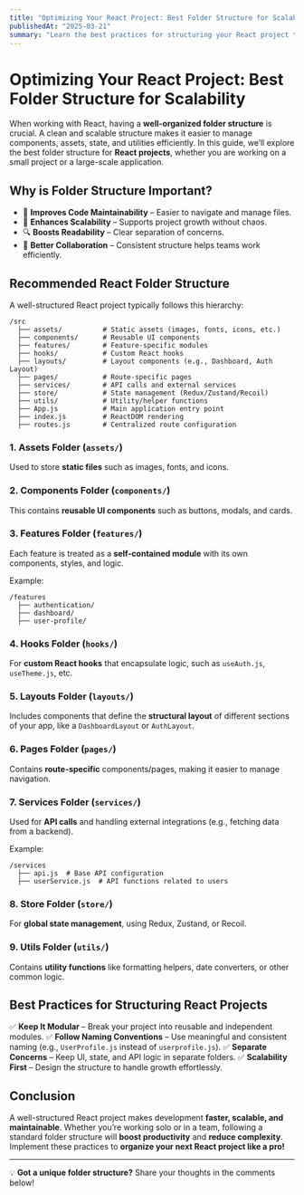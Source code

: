 ```yaml
---
title: "Optimizing Your React Project: Best Folder Structure for Scalability"
publishedAt: "2025-03-21"
summary: "Learn the best practices for structuring your React project to ensure scalability, maintainability, and ease of development."
---
```


# Optimizing Your React Project: Best Folder Structure for Scalability

When working with React, having a **well-organized folder structure** is crucial. A clean and scalable structure makes it easier to manage components, assets, state, and utilities efficiently. In this guide, we’ll explore the best folder structure for **React projects**, whether you are working on a small project or a large-scale application.

## Why is Folder Structure Important?
- 📌 **Improves Code Maintainability** – Easier to navigate and manage files.
- 🚀 **Enhances Scalability** – Supports project growth without chaos.
- 🔍 **Boosts Readability** – Clear separation of concerns.
- 🎯 **Better Collaboration** – Consistent structure helps teams work efficiently.

## Recommended React Folder Structure
A well-structured React project typically follows this hierarchy:

```
/src
  ├── assets/          # Static assets (images, fonts, icons, etc.)
  ├── components/      # Reusable UI components
  ├── features/        # Feature-specific modules
  ├── hooks/           # Custom React hooks
  ├── layouts/         # Layout components (e.g., Dashboard, Auth Layout)
  ├── pages/           # Route-specific pages
  ├── services/        # API calls and external services
  ├── store/           # State management (Redux/Zustand/Recoil)
  ├── utils/           # Utility/helper functions
  ├── App.js           # Main application entry point
  ├── index.js         # ReactDOM rendering
  ├── routes.js        # Centralized route configuration
```

### 1. **Assets Folder (`assets/`)**
Used to store **static files** such as images, fonts, and icons.

### 2. **Components Folder (`components/`)**
This contains **reusable UI components** such as buttons, modals, and cards.

### 3. **Features Folder (`features/`)**
Each feature is treated as a **self-contained module** with its own components, styles, and logic.

Example:
```
/features
  ├── authentication/
  ├── dashboard/
  ├── user-profile/
```

### 4. **Hooks Folder (`hooks/`)**
For **custom React hooks** that encapsulate logic, such as `useAuth.js`, `useTheme.js`, etc.

### 5. **Layouts Folder (`layouts/`)**
Includes components that define the **structural layout** of different sections of your app, like a `DashboardLayout` or `AuthLayout`.

### 6. **Pages Folder (`pages/`)**
Contains **route-specific** components/pages, making it easier to manage navigation.

### 7. **Services Folder (`services/`)**
Used for **API calls** and handling external integrations (e.g., fetching data from a backend).

Example:
```
/services
  ├── api.js  # Base API configuration
  ├── userService.js  # API functions related to users
```

### 8. **Store Folder (`store/`)**
For **global state management**, using Redux, Zustand, or Recoil.

### 9. **Utils Folder (`utils/`)**
Contains **utility functions** like formatting helpers, date converters, or other common logic.

## Best Practices for Structuring React Projects
✅ **Keep It Modular** – Break your project into reusable and independent modules.
✅ **Follow Naming Conventions** – Use meaningful and consistent naming (e.g., `UserProfile.js` instead of `userprofile.js`).
✅ **Separate Concerns** – Keep UI, state, and API logic in separate folders.
✅ **Scalability First** – Design the structure to handle growth effortlessly.

## Conclusion
A well-structured React project makes development **faster, scalable, and maintainable**. Whether you’re working solo or in a team, following a standard folder structure will **boost productivity** and **reduce complexity**. Implement these practices to **organize your next React project like a pro!**

---

💡 **Got a unique folder structure?** Share your thoughts in the comments below!
